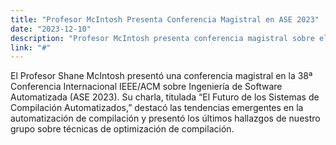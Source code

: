 ```yaml
---
title: "Profesor McIntosh Presenta Conferencia Magistral en ASE 2023"
date: "2023-12-10"
description: "Profesor McIntosh presenta conferencia magistral sobre el futuro de los sistemas de compilación automatizados en ASE 2023, destacando los últimos hallazgos de investigación."
link: "#"
---
```


El Profesor Shane McIntosh presentó una conferencia magistral en la 38ª Conferencia Internacional IEEE/ACM sobre Ingeniería de Software Automatizada (ASE 2023). Su charla, titulada "El Futuro de los Sistemas de Compilación Automatizados," destacó las tendencias emergentes en la automatización de compilación y presentó los últimos hallazgos de nuestro grupo sobre técnicas de optimización de compilación.
